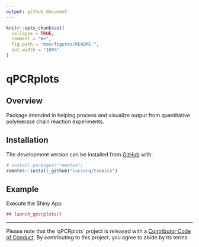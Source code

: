 ```yaml
---
output: github_document
---
```


<!-- README.md is generated from README.Rmd. Please edit that file -->

```r
knitr::opts_chunk$set(
  collapse = TRUE,
  comment = "#>",
  fig.path = "man/figures/README-",
  out.width = "100%"
)
```

# qPCRplots

## Overview

Package intended in helping process and visualize output from quantitative polymerase chain reaction experiments.

## Installation

<!--
You can install the released version of qPCRplots from [CRAN](https://CRAN.R-project.org) with:

``` r
## install.packages("qPCRplots")
```
-->

The development version can be installed from [GitHub](https://github.com/) with:

``` r
# install.packages("remotes")
remotes::install_github("luciorq/txomics")
```

## Example

Execute the Shiny App

```r
## launch_qpcrplots()
```

----

 Please note that the 'qPCRplots' project is released with a [Contributor Code of Conduct](CODE_OF_CONDUCT.md). By contributing to this project, you agree to abide by its terms.
